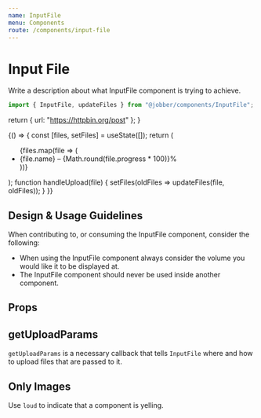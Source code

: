 ```yaml
---
name: InputFile
menu: Components
route: /components/input-file
---
```



# Input File

<ComponentStatus stage="pre" responsive="yes" accessible="yes" />

Write a description about what InputFile component is trying to achieve.

```ts
import { InputFile, updateFiles } from "@jobber/components/InputFile";
```

  return { url: "https://httpbin.org/post" };
}

<Playground>
  {() => {
    const [files, setFiles] = useState([]);
    return (
      <Content>
        <InputFile
          multiple={true}
          getUploadParams={buildUploadParams}
          onUploadStart={handleUpload}
          onUploadProgress={handleUpload}
          onUploadComplete={handleUpload}
        />
        <ul>
          {files.map(file => (
            <li key={file.id}>
              {file.name} – {Math.round(file.progress * 100)}%
            </li>
          ))}
        </ul>
      </Content>
    );
    function handleUpload(file) {
      setFiles(oldFiles => updateFiles(file, oldFiles));
    }
  }}
</Playground>

<!--
  It is not necessary to include Design & Usage Guidlelines. Use this section
  to answer common questions and considerations about component usage.
-->

## Design & Usage Guidelines

When contributing to, or consuming the InputFile component, consider the
following:

- When using the InputFile component always consider the volume you would like
  it to be displayed at.
- The InputFile component should never be used inside another component.

## Props

<Props of={InputFile} />

## getUploadParams

`getUploadParams` is a necessary callback that tells `InputFile` where and how
to upload files that are passed to it.

<!--
  It is not necessary to provide an example of each prop. Use usage examples to
  highlight key features of a component or particular considerations.

  See `Button.mdx` for a good example of this.
-->

## Only Images

Use `loud` to indicate that a component is yelling.

<Playground>
  <Content>
    <InputFile allowedTypes="images" />
    <InputFile allowedTypes="images" multiple={true} />
  </Content>
</Playground>
